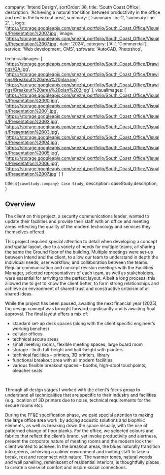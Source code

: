  company: 'Intend Design',
  sortOrder: 38,
  title: 'South Coast Office',
  description:
    'Achieving a natural transition between productivity in the office and rest in the breakout area',
  summary: [
    'summary line 1',
    'summary line 2',
  ],
  logo: 'https://storage.googleapis.com/snezhi_portfolio/South_Coast_Office/Visuals/Presentation%2007.jpg',
  image: 'https://storage.googleapis.com/snezhi_portfolio/South_Coast_Office/Visuals/Presentation%2007.jpg',
  date: '2024',
  category: ['All', 'Commercial'],
  service: 'Web development, CMS',
  software: 'AutoCAD, Photoshop',

technicalImages: [
  'https://storage.googleapis.com/snezhi_portfolio/South_Coast_Office/Drawings/GA.jpg',
  'https://storage.googleapis.com/snezhi_portfolio/South_Coast_Office/Drawings/Breakout%20area%20plan.jpg',
  'https://storage.googleapis.com/snezhi_portfolio/South_Coast_Office/Drawings/Breakout%20area%20plan%202.jpg'
  ],
visualImages: [
  'https://storage.googleapis.com/snezhi_portfolio/South_Coast_Office/Visuals/Presentation%2000.jpg',
  'https://storage.googleapis.com/snezhi_portfolio/South_Coast_Office/Visuals/Presentation%2001.jpg',
  'https://storage.googleapis.com/snezhi_portfolio/South_Coast_Office/Visuals/Presentation%2002.jpg',
  'https://storage.googleapis.com/snezhi_portfolio/South_Coast_Office/Visuals/Presentation%2003.jpg',
  'https://storage.googleapis.com/snezhi_portfolio/South_Coast_Office/Visuals/Presentation%2004.jpg',
  'https://storage.googleapis.com/snezhi_portfolio/South_Coast_Office/Visuals/Presentation%2005.jpg',
  'https://storage.googleapis.com/snezhi_portfolio/South_Coast_Office/Visuals/Presentation%2006.jpg',
  'https://storage.googleapis.com/snezhi_portfolio/South_Coast_Office/Visuals/Presentation%2007.jpg'
  ]
}

  title: `${caseStudy.company} Case Study`,
  description: caseStudy.description,
}

## Overview

The client on this project, a security communications leader, wanted to update their facilities and provide their staff with an office and meeting areas reflecting the quality of the modern technology and services they themselves offered. 

This project required special attention to detail when developing a concept and spatial layout, due to a variety of needs for multiple teams, all sharing the same the Ground floor of the building. Multiple meetings were set-up between Intend and the client, to allow our team to understand in depth the individual needs, user workflow, and collaboration between the teams. Regular communication and concept revision meetings with the Facilities Manager, selected representatives of each team, as well as stakeholders, were essential for arriving to the perfect layout. Albeit a long process, this allowed me to get to know the client better, to form strong relationships and achieve an environment of shared trust and constructive criticism of all shared ideas.

While the project has been paused, awaiting the next financial year (2025), the design concept was brought forward significantly and is awaiting final approval. The final layout offers a mix of:
-	standard set-up desk spaces (along with the client specific engineer’s working benches)
-	cellular offices
-	technical secure areas
-	small meeting rooms, flexible meeting spaces, large board room
-	storage – both full-height and half-height with planters
-	technical facilities – printers, 3D printers, library 
-	functional breakout area with all modern facilities
-	various flexible breakout spaces – booths, high-stool touchpoints, bleacher seats

&nbsp; 

Through all design stages I worked with the client’s focus group to understand all technicalities that are specific to their industry and facilities (e.g. location of 3D printers due to noise, technical requirements for the secure rooms etc).

During the FF&E specification phase, we paid special attention to making the large office area work, by adding acoustic solutions and biophilic elements, as well as breaking down the space visually, with the use of patterned change of floor planks. For the office, we selected colours and fabrics that reflect the client’s brand, yet invoke productivity and alertness, present the corporate nature of meeting rooms and the modern look the client wanted to achieve. In the breakout areas, the blues naturally transition into greens, achieving a calmer environment and inviting staff to take a break, rest and reconnect with nature. The warmer tones, natural woods and wall panelling, reminiscent of residential interiors, is thoughtfully places to create a sense of comfort and inspire social connections.


